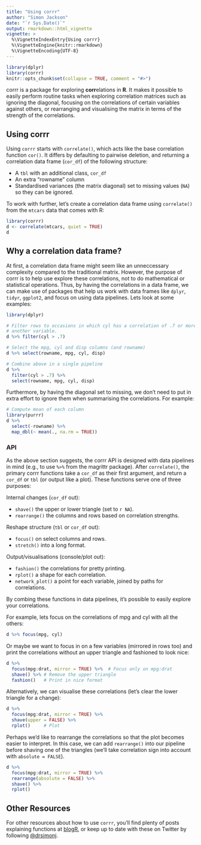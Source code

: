 ---
title: "Using corrr"
author: "Simon Jackson"
date: "`r Sys.Date()`"
output: rmarkdown::html_vignette
vignette: >
  %\VignetteIndexEntry{Using corrr}
  %\VignetteEngine{knitr::rmarkdown}
  %\VignetteEncoding{UTF-8}
---

```{r setup, include = FALSE}
library(dplyr)
library(corrr)
knitr::opts_chunk$set(collapse = TRUE, comment = "#>")
```

corrr is a package for exploring **corr**elations in **R**. It makes it possible to easily perform routine tasks when exploring correlation matrices such as ignoring the diagonal, focusing on the correlations of certain variables against others, or rearranging and visualising the matrix in terms of the strength of the correlations.

## Using corrr

Using `corrr` starts with `correlate()`, which acts like the base correlation function `cor()`. It differs by defaulting to pairwise deletion, and returning a correlation data frame (`cor_df`) of the following structure:

- A `tbl` with an additional class, `cor_df`
- An extra "rowname" column
- Standardised variances (the matrix diagonal) set to missing values (`NA`) so they can be ignored.

To work with further, let's create a correlation data frame using `correlate()` from the `mtcars` data that comes with R:

```{r, message = F, warning = F}
library(corrr)
d <- correlate(mtcars, quiet = TRUE)
d
```

## Why a correlation data frame?

At first, a correlation data frame might seem like an unneccessary complexity compared to the traditional matrix. However, the purpose of corrr is to help use explore these correlations, not to do mathematical or statistical operations. Thus, by having the correlations in a data frame, we can make use of packages that help us work with data frames like `dplyr`, `tidyr`, `ggplot2`, and focus on using data pipelines. Lets look at some examples:

```{r, message=F, warning=F}
library(dplyr)

# Filter rows to occasions in which cyl has a correlation of .7 or more with
# another variable.
d %>% filter(cyl > .7)

# Select the mpg, cyl and disp columns (and rowname)
d %>% select(rowname, mpg, cyl, disp)

# Combine above in a single pipeline
d %>%
  filter(cyl > .7) %>% 
  select(rowname, mpg, cyl, disp)
```

Furthermore, by having the diagonal set to missing, we don't need to put in extra effort to ignore them when summarising the correlations. For example:

```{r, warning = FALSE, message = FALSE}
# Compute mean of each column
library(purrr)
d %>% 
  select(-rowname) %>% 
  map_dbl(~ mean(., na.rm = TRUE))
```

### API

As the above section suggests, the corrr API is designed with data pipelines in mind (e.g., to use `%>%` from the magrittr package). After `correlate()`, the primary corrr functions take a `cor_df` as their first argument, and return a `cor_df` or `tbl` (or output like a plot). These functions serve one of three purposes:

Internal changes (`cor_df` out):

- `shave()` the upper or lower triangle (set to `r NA`).
- `rearrange()` the columns and rows based on correlation strengths.

Reshape structure (`tbl` or `cor_df` out):

- `focus()` on select columns and rows.
- `stretch()` into a long format.

Output/visualisations (console/plot out):

- `fashion()` the correlations for pretty printing.
- `rplot()` a shape for each correlation.
- `network_plot()` a point for each variable, joined by paths for correlations.

By combing these functions in data pipelines, it's possible to easily explore your correlations.

For example, lets focus on the correlations of mpg and cyl with all the others:

```{r}
d %>% focus(mpg, cyl)
```

Or maybe we want to focus in on a few variables (mirrored in rows too) and print the correlations without an upper triangle and fashioned to look nice:

```{r}
d %>%
  focus(mpg:drat, mirror = TRUE) %>%  # Focus only on mpg:drat
  shave() %>% # Remove the upper triangle
  fashion()   # Print in nice format 
```

Alternatively, we can visualise these correlations (let's clear the lower triangle for a change):

```{r, warning = FALSE}
d %>%
  focus(mpg:drat, mirror = TRUE) %>%
  shave(upper = FALSE) %>%
  rplot()     # Plot
```

Perhaps we'd like to rearrange the correlations so that the plot becomes easier to interpret. In this case, we can add `rearrange()` into our pipeline before shaving one of the triangles (we'll take correlation sign into account with `absolute = FALSE`).

```{r, warning = FALSE}
d %>%
  focus(mpg:drat, mirror = TRUE) %>%
  rearrange(absolute = FALSE) %>% 
  shave() %>%
  rplot()
```

## Other Resources

For other resources about how to use `corrr`, you'll find plenty of posts explaining functions at [blogR](https://drsimonj.svbtle.com/), or keep up to date with these on Twitter by following [\@drsimonj](https://twitter.com/drsimonj).